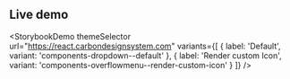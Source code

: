 ## Live demo

<StorybookDemo
  themeSelector
  url="https://react.carbondesignsystem.com"
  variants={[
    {
      label: 'Default',
      variant: 'components-dropdown--default'
    },
    {
      label: 'Render custom Icon',
      variant: 'components-overflowmenu--render-custom-icon'
    }
  ]}
/>